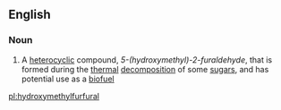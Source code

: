 ==English==

===Noun===
{{wikipedia}}
{{en-noun|head=[[hydroxy]][[methyl]][[furfural]]|-}}

# {{label|en|organic compound}} A [[heterocyclic]] compound, ''5-(hydroxymethyl)-2-furaldehyde'', that is formed during the [[thermal]] [[decomposition]] of some [[sugar]]s, and has potential use as a [[biofuel]]

[[pl:hydroxymethylfurfural]]